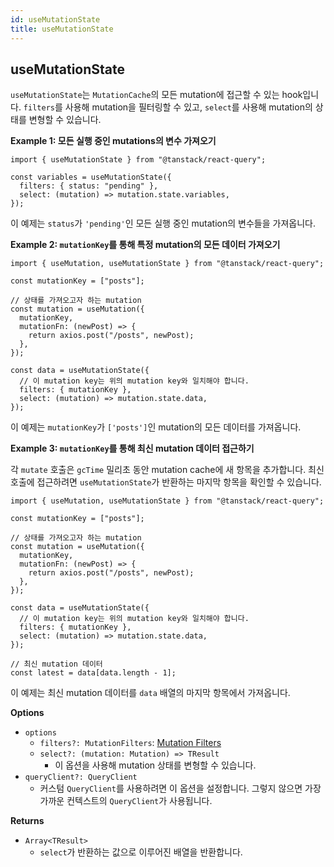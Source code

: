 ```yaml
---
id: useMutationState
title: useMutationState
---
```


## useMutationState

`useMutationState`는 `MutationCache`의 모든 mutation에 접근할 수 있는 hook입니다. `filters`를 사용해 mutation을 필터링할 수 있고, `select`를 사용해 mutation의 상태를 변형할 수 있습니다.

**Example 1: 모든 실행 중인 mutations의 변수 가져오기**

```tsx
import { useMutationState } from "@tanstack/react-query";

const variables = useMutationState({
  filters: { status: "pending" },
  select: (mutation) => mutation.state.variables,
});
```

이 예제는 `status`가 `'pending'`인 모든 실행 중인 mutation의 변수들을 가져옵니다.

**Example 2: `mutationKey`를 통해 특정 mutation의 모든 데이터 가져오기**

```tsx
import { useMutation, useMutationState } from "@tanstack/react-query";

const mutationKey = ["posts"];

// 상태를 가져오고자 하는 mutation
const mutation = useMutation({
  mutationKey,
  mutationFn: (newPost) => {
    return axios.post("/posts", newPost);
  },
});

const data = useMutationState({
  // 이 mutation key는 위의 mutation key와 일치해야 합니다.
  filters: { mutationKey },
  select: (mutation) => mutation.state.data,
});
```

이 예제는 `mutationKey`가 `['posts']`인 mutation의 모든 데이터를 가져옵니다.

**Example 3: `mutationKey`를 통해 최신 mutation 데이터 접근하기**

각 `mutate` 호출은 `gcTime` 밀리초 동안 mutation cache에 새 항목을 추가합니다. 최신 호출에 접근하려면 `useMutationState`가 반환하는 마지막 항목을 확인할 수 있습니다.

```tsx
import { useMutation, useMutationState } from "@tanstack/react-query";

const mutationKey = ["posts"];

// 상태를 가져오고자 하는 mutation
const mutation = useMutation({
  mutationKey,
  mutationFn: (newPost) => {
    return axios.post("/posts", newPost);
  },
});

const data = useMutationState({
  // 이 mutation key는 위의 mutation key와 일치해야 합니다.
  filters: { mutationKey },
  select: (mutation) => mutation.state.data,
});

// 최신 mutation 데이터
const latest = data[data.length - 1];
```

이 예제는 최신 mutation 데이터를 `data` 배열의 마지막 항목에서 가져옵니다.

**Options**

- `options`
  - `filters?: MutationFilters`: [Mutation Filters](../../guides/filters#mutation-filters)
  - `select?: (mutation: Mutation) => TResult`
    - 이 옵션을 사용해 mutation 상태를 변형할 수 있습니다.
- `queryClient?: QueryClient`
  - 커스텀 `QueryClient`를 사용하려면 이 옵션을 설정합니다. 그렇지 않으면 가장 가까운 컨텍스트의 `QueryClient`가 사용됩니다.

**Returns**

- `Array<TResult>`
  - `select`가 반환하는 값으로 이루어진 배열을 반환합니다.
